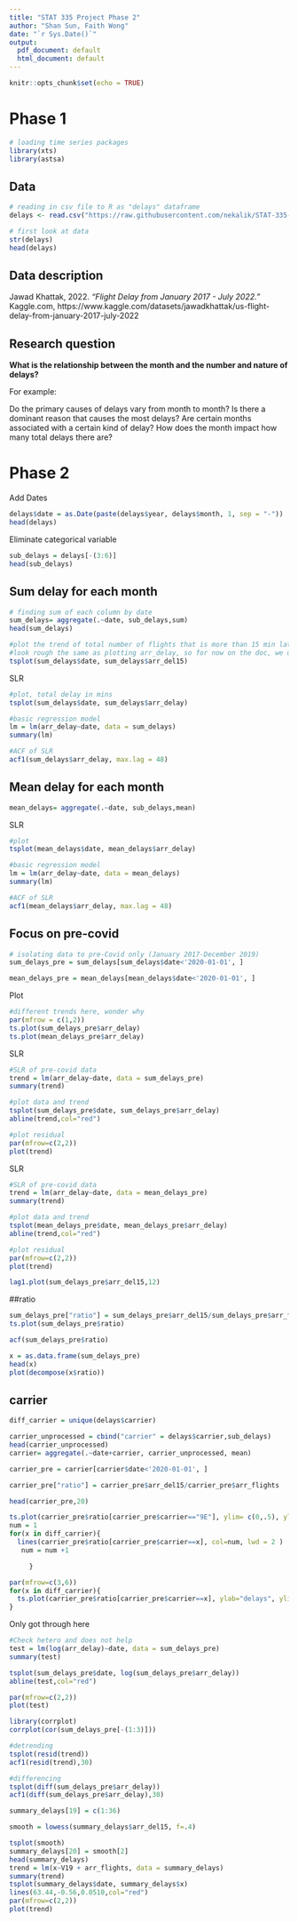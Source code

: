 ```yaml
---
title: "STAT 335 Project Phase 2"
author: "Shan Sun, Faith Wong"
date: "`r Sys.Date()`"
output:
  pdf_document: default
  html_document: default
---
```


```r
knitr::opts_chunk$set(echo = TRUE)
```

# Phase 1

```r
# loading time series packages
library(xts)
library(astsa)
```

## Data

```r
# reading in csv file to R as "delays" dataframe
delays <- read.csv("https://raw.githubusercontent.com/nekalik/STAT-335-Project/main/Airline_Delay_Cause.csv")
```

```r
# first look at data
str(delays)
head(delays)
```
## Data description

Jawad Khattak, 2022. *"Flight Delay from January 2017 - July 2022."* Kaggle.com, https://www.kaggle.com/datasets/jawadkhattak/us-flight-delay-from-january-2017-july-2022


## Research question

**What is the relationship between the month and the number and nature of delays?**

For example:

Do the primary causes of delays vary from month to month? Is there a dominant reason that causes the most delays? Are certain months associated with a certain kind of delay? How does the month impact how many total delays there are?

# Phase 2

Add Dates
```R
delays$date = as.Date(paste(delays$year, delays$month, 1, sep = "-"))
head(delays)
```

Eliminate categorical variable 
```R
sub_delays = delays[-(3:6)]
head(sub_delays)
```

## Sum delay for each month
```R
# finding sum of each column by date
sum_delays= aggregate(.~date, sub_delays,sum)
head(sum_delays)

#plot the trend of total number of flights that is more than 15 min late 
#look rough the same as plotting arr_delay, so for now on the doc, we use arr_delay (why this over other?)
tsplot(sum_delays$date, sum_delays$arr_del15)

```
SLR 
```R
#plot, total delay in mins 
tsplot(sum_delays$date, sum_delays$arr_delay)

#basic regression model
lm = lm(arr_delay~date, data = sum_delays)
summary(lm)

#ACF of SLR
acf1(sum_delays$arr_delay, max.lag = 48)

```

## Mean delay for each month
```R

mean_delays= aggregate(.~date, sub_delays,mean)

```

SLR

```R
#plot
tsplot(mean_delays$date, mean_delays$arr_delay)

#basic regression model
lm = lm(arr_delay~date, data = mean_delays)
summary(lm)

#ACF of SLR
acf1(mean_delays$arr_delay, max.lag = 48)

```
## Focus on pre-covid
```R
# isolating data to pre-Covid only (January 2017-December 2019)
sum_delays_pre = sum_delays[sum_delays$date<'2020-01-01', ]

mean_delays_pre = mean_delays[mean_delays$date<'2020-01-01', ]

```

Plot
```R
#different trends here, wonder why 
par(mfrow = c(1,2))
ts.plot(sum_delays_pre$arr_delay)
ts.plot(mean_delays_pre$arr_delay)

```


<!-- Plot -->
<!-- ```{R} -->
<!-- #different trends here, wonder why  -->
<!-- par(mfrow = c(1,2)) -->
<!-- ts.plot(sum_delays_pre$arr_del15) -->
<!-- ts.plot(mean_delays_pre$arr_del15) -->

<!-- ``` -->

SLR 
```R
#SLR of pre-covid data
trend = lm(arr_delay~date, data = sum_delays_pre)
summary(trend)

#plot data and trend
tsplot(sum_delays_pre$date, sum_delays_pre$arr_delay)
abline(trend,col="red")

#plot residual
par(mfrow=c(2,2)) 
plot(trend)
```
SLR 
```R
#SLR of pre-covid data
trend = lm(arr_delay~date, data = mean_delays_pre)
summary(trend)

#plot data and trend
tsplot(mean_delays_pre$date, mean_delays_pre$arr_delay)
abline(trend,col="red")

#plot residual
par(mfrow=c(2,2)) 
plot(trend)
```

```R

lag1.plot(sum_delays_pre$arr_del15,12)

```

##ratio
```R
sum_delays_pre["ratio"] = sum_delays_pre$arr_del15/sum_delays_pre$arr_flights
ts.plot(sum_delays_pre$ratio)

acf(sum_delays_pre$ratio)

x = as.data.frame(sum_delays_pre)
head(x)
plot(decompose(x$ratio))

```





## carrier
```R

diff_carrier = unique(delays$carrier)

carrier_unprocessed = cbind("carrier" = delays$carrier,sub_delays) 
head(carrier_unprocessed)
carrier= aggregate(.~date+carrier, carrier_unprocessed, mean)

carrier_pre = carrier[carrier$date<'2020-01-01', ]

carrier_pre["ratio"] = carrier_pre$arr_del15/carrier_pre$arr_flights

head(carrier_pre,20)

```

```R
ts.plot(carrier_pre$ratio[carrier_pre$carrier=="9E"], ylim= c(0,.5), ylab ="delays")
num = 1
for(x in diff_carrier){
  lines(carrier_pre$ratio[carrier_pre$carrier==x], col=num, lwd = 2 )
   num = num +1

     }
```

```R

par(mfrow=c(3,6))
for(x in diff_carrier){
  ts.plot(carrier_pre$ratio[carrier_pre$carrier==x], ylab="delays", ylim= c(0,.5))
}


```


Only got through here


```R
#Check hetero and does not help
test = lm(log(arr_delay)~date, data = sum_delays_pre)
summary(test)

tsplot(sum_delays_pre$date, log(sum_delays_pre$arr_delay))
abline(test,col="red")

par(mfrow=c(2,2)) 
plot(test)
```

```R
library(corrplot)
corrplot(cor(sum_delays_pre[-(1:3)]))
```

```R
#detrending
tsplot(resid(trend))
acf1(resid(trend),30)


```

```R

#differencing
tsplot(diff(sum_delays_pre$arr_delay))
acf1(diff(sum_delays_pre$arr_delay),30)

```


```R

summary_delays[19] = c(1:36)

smooth = lowess(summary_delays$arr_del15, f=.4)

tsplot(smooth)
summary_delays[20] = smooth[2]
head(summary_delays)
trend = lm(x~V19 + arr_flights, data = summary_delays)
summary(trend)
tsplot(summary_delays$date, summary_delays$x)
lines(63.44,-0.56,0.0510,col="red")
par(mfrow=c(2,2)) 
plot(trend)
```



